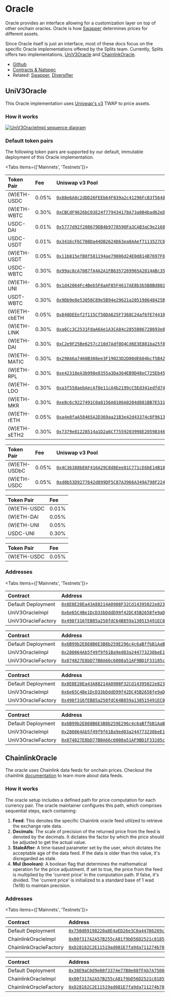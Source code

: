 
# Oracle

Oracle provides an interface allowing for a customization layer on top of other
onchain oracles. Oracle is how [Swapper](/core/swapper) determines prices for
different assets.

Since Oracle itself is just an interface, most of these docs focus on the
specific Oracle implementations offered by the Splits team. Currently, Splits
offers two implementations, [UniV3Oracle](#univ3oracle) and
[ChainlinkOracle](#chainlinkoracle).

- [Github](https://github.com/0xSplits/splits-oracle)
- [Contracts & Natspec](https://github.com/0xSplits/splits-oracle/tree/main/src)
- Related: [Swapper](/core/swapper), [Diversifier](/templates/diversifier)

## UniV3Oracle

This Oracle implementation uses
[Uniswap's v3](https://docs.uniswap.org/concepts/protocol/oracle) TWAP to price
assets.

### How it works

[![UniV3OracleImpl sequence diagram](https://mermaid.ink/svg/pako:eNqNk01PAjEQhv9KU0P2ICTEXT7SAwmLbOLBqDFy2suwO2Bjt13bWZQY_rv7IcICMV7aSfu870wn0y-emBS54J3OV6wZk1qSYHXImEevmKEnmLcEh173-HQBVsJSofN-8fpyZTRFkEm1rXQVpPbCRoyfNDPK2Or6ahiObsb9FpBbmYHdHpjIj4JoeIkJjU3R_unmMDE6bfkN5_NROLpMnTr2g9F40GYhIbkBkkb_Aya0JFvZp4MwiGYXoVO_wPfHs6nXkLtqK5ddpxPrWDt8L1AneCthbSFjrKGmSibYm0yuX7Rc-A8WEoV3Wa4EWyM9FYZwmplCk2twZUzO5hu0W5aDtIeaTuQ_ju4D8oX_aIxygpUdc4WiluYIKCW9syJIJm-NAHXaBOeZevUjBIOmUt7lGdoMZFpOaT1pMa8nMOaiDFNcQVUGL1tTolCQed7qhAuyBXZ5kadA-y5xsQLlylNMJRl730x-_QF234Rk7Ds?type=png)](https://mermaid.live/edit#pako:eNqNk01PAjEQhv9KU0P2ICTEXT7SAwmLbOLBqDFy2suwO2Bjt13bWZQY_rv7IcICMV7aSfu870wn0y-emBS54J3OV6wZk1qSYHXImEevmKEnmLcEh173-HQBVsJSofN-8fpyZTRFkEm1rXQVpPbCRoyfNDPK2Or6ahiObsb9FpBbmYHdHpjIj4JoeIkJjU3R_unmMDE6bfkN5_NROLpMnTr2g9F40GYhIbkBkkb_Aya0JFvZp4MwiGYXoVO_wPfHs6nXkLtqK5ddpxPrWDt8L1AneCthbSFjrKGmSibYm0yuX7Rc-A8WEoV3Wa4EWyM9FYZwmplCk2twZUzO5hu0W5aDtIeaTuQ_ju4D8oX_aIxygpUdc4WiluYIKCW9syJIJm-NAHXaBOeZevUjBIOmUt7lGdoMZFpOaT1pMa8nMOaiDFNcQVUGL1tTolCQed7qhAuyBXZ5kadA-y5xsQLlylNMJRl730x-_QF234Rk7Ds)

### Default token pairs

The following token pairs are supported by our default, immutable deployment of
this Oracle implementation.

<Tabs items={['Mainnets', 'Testnets']}>

<Tab>

<Toggle title="Ethereum – 1" open>

| Token Pair   | Fee   | Uniswap v3 Pool                                                                                                             |
| :----------- | :---- | :-------------------------------------------------------------------------------------------------------------------------- |
| (W)ETH-USDC  | 0.05% | [`0x88e6A0c2dDD26FEEb64F039a2c41296FcB3f5640`](https://info.uniswap.org/#/pools/0x88e6A0c2dDD26FEEb64F039a2c41296FcB3f5640) |
| (W)ETH-WBTC  | 0.30% | [`0xCBCdF9626bC03E24f779434178A73a0B4bad62eD`](https://info.uniswap.org/#/pools/0xCBCdF9626bC03E24f779434178A73a0B4bad62eD) |
| USDC-DAI     | 0.01% | [`0x5777d92f208679DB4b9778590Fa3CAB3aC9e2168`](https://info.uniswap.org/#/pools/0x5777d92f208679DB4b9778590Fa3CAB3aC9e2168) |
| USDC-USDT    | 0.01% | [`0x3416cF6C708Da44DB2624D63ea0AAef7113527C6`](https://info.uniswap.org/#/pools/0x3416cF6C708Da44DB2624D63ea0AAef7113527C6) |
| (W)ETH-USDT  | 0.05% | [`0x11b815efB8f581194ae79006d24E0d814B7697F6`](https://info.uniswap.org/#/pools/0x11b815efB8f581194ae79006d24E0d814B7697F6) |
| USDC-WBTC    | 0.30% | [`0x99ac8cA7087fA4A2A1FB6357269965A2014ABc35`](https://info.uniswap.org/#/pools/0x99ac8cA7087fA4A2A1FB6357269965A2014ABc35) |
| (W)ETH-UNI   | 0.30% | [`0x1d42064Fc4Beb5F8aAF85F4617AE8b3b5B8Bd801`](https://info.uniswap.org/#/pools/0x1d42064Fc4Beb5F8aAF85F4617AE8b3b5B8Bd801) |
| USDT-WBTC    | 0.30% | [`0x9Db9e0e53058C89e5B94e29621a205198648425B`](https://info.uniswap.org/#/pools/0x9Db9e0e53058C89e5B94e29621a205198648425B) |
| (W)ETH-cbETH | 0.05% | [`0x840DEEef2f115Cf50DA625F7368C24af6fE74410`](https://info.uniswap.org/#/pools/0x840DEEef2f115Cf50DA625F7368C24af6fE74410) |
| (W)ETH-LINK  | 0.30% | [`0xa6Cc3C2531FdaA6Ae1A3CA84c2855806728693e8`](https://info.uniswap.org/#/pools/0xa6Cc3C2531FdaA6Ae1A3CA84c2855806728693e8) |
| (W)ETH-DAI   | 0.30% | [`0xC2e9F25Be6257c210d7Adf0D4Cd6E3E881ba25f8`](https://info.uniswap.org/#/pools/0xC2e9F25Be6257c210d7Adf0D4Cd6E3E881ba25f8) |
| (W)ETH-MATIC | 0.30% | [`0x290A6a7460B308ee3F19023D2D00dE604bcf5B42`](https://info.uniswap.org/#/pools/0x290A6a7460B308ee3F19023D2D00dE604bcf5B42) |
| (W)ETH-RPL   | 0.30% | [`0xe42318eA3b998e8355a3Da364EB9D48eC725Eb45`](https://info.uniswap.org/#/pools/0xe42318eA3b998e8355a3Da364EB9D48eC725Eb45) |
| (W)ETH-LDO   | 0.30% | [`0xa3f558aebAecAf0e11cA4b2199cC5Ed341edfd74`](https://info.uniswap.org/#/pools/0xa3f558aebAecAf0e11cA4b2199cC5Ed341edfd74) |
| (W)ETH-MKR   | 0.30% | [`0xe8c6c9227491C0a8156A0106A0204d881BB7E531`](https://info.uniswap.org/#/pools/0xe8c6c9227491C0a8156A0106A0204d881BB7E531) |
| (W)ETH-rETH  | 0.05% | [`0xa4e0faA58465A2D369aa21B3e42d43374c6F9613`](https://info.uniswap.org/#/pools/0xa4e0faA58465A2D369aa21B3e42d43374c6F9613) |
| (W)ETH-sETH2 | 0.30% | [`0x7379e81228514a1D2a6Cf7559203998E20598346`](https://info.uniswap.org/#/pools/0x7379e81228514a1D2a6Cf7559203998E20598346) |

</Toggle>

<Toggle title="Base – 8453" open>

| Token Pair   | Fee   | Uniswap v3 Pool                                                                                                                  |
| :----------- | :---- | :------------------------------------------------------------------------------------------------------------------------------- |
| (W)ETH-USDbC | 0.05% | [`0x4C36388bE6F416A29C8d8Eee81C771cE6bE14B18`](https://info.uniswap.org/#/base/pools/0x4c36388be6f416a29c8d8eee81c771ce6be14b18) |
| (W)ETH-USDC  | 0.05% | [`0xd0b53D9277642d899DF5C87A3966A349A798F224`](https://info.uniswap.org/#/base/pools/0xd0b53d9277642d899df5c87a3966a349a798f224) |

</Toggle>

</Tab>

<Tab>

<Toggle title="Goerli – 5">

| Token Pair  | Fee   |
| :---------- | :---- |
| (W)ETH-USDC | 0.01% |
| (W)ETH-DAI  | 0.05% |
| (W)ETH-UNI  | 0.05% |
| USDC-UNI    | 0.30% |

</Toggle>

<Toggle title="Sepolia – 11155111">

| Token Pair  | Fee   |
| :---------- | :---- |
| (W)ETH-USDC | 0.05% |

</Toggle>

</Tab>

</Tabs>

### Addresses

<Tabs items={['Mainnets', 'Testnets']}>

<Tab>

<Toggle title="Ethereum – 1">

| Contract           | Address                                                                                                                      |
| :----------------- | :--------------------------------------------------------------------------------------------------------------------------- |
| Default Deployment | [`0x8E0E20Ea43A88214A0908F32Cd14395022e823A6`](https://etherscan.io/address/0x8E0E20Ea43A88214A0908F32Cd14395022e823A6#code) |
| UniV3OracleImpl    | [`0x6e65C4Be1DcD33bDddD99f42DC45B2658fe9aD91`](https://etherscan.io/address/0x6e65C4Be1DcD33bDddD99f42DC45B2658fe9aD91#code) |
| UniV3OracleFactory | [`0x498f316fEB85a250fdC64B859a130515491EC888`](https://etherscan.io/address/0x498f316fEB85a250fdC64B859a130515491EC888#code) |

</Toggle>

<Toggle title="Base – 8453">

| Contract           | Address                                                                                                                      |
| :----------------- | :--------------------------------------------------------------------------------------------------------------------------- |
| Default Deployment | [`0x6B99b2E868B6E3B8b259E296c4c6aBffbB1AaB94`](https://basescan.org/address/0x6B99b2E868B6E3B8b259E296c4c6aBffbB1AaB94#code) |
| UniV3OracleImpl    | [`0x280064Ab5f49f9f61Ba9ed03a244773230beE195`](https://basescan.org/address/0x280064Ab5f49f9f61Ba9ed03a244773230beE195#code) |
| UniV3OracleFactory | [`0x074827E8bD77B0A66c6008a51AF9BD1F33105caf`](https://basescan.org/address/0x074827E8bD77B0A66c6008a51AF9BD1F33105caf#code) |

</Toggle>

</Tab>

<Tab>

<Toggle title="Goerli – 5">

| Contract           | Address                                                                                                                             |
| :----------------- | :---------------------------------------------------------------------------------------------------------------------------------- |
| Default Deployment | [`0x8E0E20Ea43A88214A0908F32Cd14395022e823A6`](https://goerli.etherscan.io/address/0x8E0E20Ea43A88214A0908F32Cd14395022e823A6#code) |
| UniV3OracleImpl    | [`0x6e65C4Be1DcD33bDddD99f42DC45B2658fe9aD91`](https://goerli.etherscan.io/address/0x6e65C4Be1DcD33bDddD99f42DC45B2658fe9aD91#code) |
| UniV3OracleFactory | [`0x498f316fEB85a250fdC64B859a130515491EC888`](https://goerli.etherscan.io/address/0x498f316fEB85a250fdC64B859a130515491EC888#code) |

</Toggle>

<Toggle title="Sepolia – 11155111">

| Contract           | Address                                                                                                                              |
| :----------------- | :----------------------------------------------------------------------------------------------------------------------------------- |
| Default Deployment | [`0x6B99b2E868B6E3B8b259E296c4c6aBffbB1AaB94`](https://sepolia.etherscan.io/address/0x6B99b2E868B6E3B8b259E296c4c6aBffbB1AaB94#code) |
| UniV3OracleImpl    | [`0x280064Ab5f49f9f61Ba9ed03a244773230beE195`](https://sepolia.etherscan.io/address/0x280064Ab5f49f9f61Ba9ed03a244773230beE195#code) |
| UniV3OracleFactory | [`0x074827E8bD77B0A66c6008a51AF9BD1F33105caf`](https://sepolia.etherscan.io/address/0x074827E8bD77B0A66c6008a51AF9BD1F33105caf#code) |

</Toggle>

</Tab>

</Tabs>

## ChainlinkOracle

The oracle uses Chainlink data feeds for onchain prices. Checkout the chainlink
[documentation](https://docs.chain.link/data-feeds) to learn more about data
feeds.

### How it works

The oracle setup includes a defined path for price computation for each currency
pair. The oracle maintainer configures this path, which comprises sequential
steps, each containing:

1. **Feed**: This denotes the specific Chainlink oracle feed utilized to
   retrieve the exchange rate data.
2. **Decimals**: The scale of precision of the returned price from the feed is
   denoted by the decimals. It dictates the factor by which the price should be
   adjusted to get the actual value.
3. **StaleAfter**: A time-based parameter set by the user, which dictates the
   acceptable age of the data feed. If the data is older than this value, it's
   disregarded as stale.
4. **Mul (boolean)**: A boolean flag that determines the mathematical operation
   for the price adjustment. If set to true, the price from the feed is
   multiplied by the 'current price' in the computation path. If false, it's
   divided. The 'current price' is initialized to a standard base of 1 wad
   (1e18) to maintain precision.

### Addresses

<Tabs items={['Mainnets', 'Testnets']}>

<Tab>

<Toggle title="Base – 8453">

| Contract               | Address                                                                                                                      |
| :--------------------- | :--------------------------------------------------------------------------------------------------------------------------- |
| Default Deployment     | [`0x750d89198220a8E4aED26e3C0a44706269cc28b7`](https://basescan.org/address/0x750d89198220a8E4aED26e3C0a44706269cc28b7#code) |
| ChainlinkOracleImpl    | [`0x00f317A2A57B255cA81f9bD56D2521c81850e2Eb`](https://basescan.org/address/0x00f317A2A57B255cA81f9bD56D2521c81850e2Eb#code) |
| ChainlinkOracleFactory | [`0xD28182C2E11519ad081E7fa9da711274b7096098`](https://basescan.org/address/0xD28182C2E11519ad081E7fa9da711274b7096098#code) |

</Toggle>

</Tab>

<Tab>

<Toggle title="Sepolia – 11155111">

| Contract               | Address                                                                                                                              |
| :--------------------- | :----------------------------------------------------------------------------------------------------------------------------------- |
| Default Deployment     | [`0x38E9aC0d9e00f3374e77B0e88fFAb7A750045e2d`](https://sepolia.etherscan.io/address/0x38E9aC0d9e00f3374e77B0e88fFAb7A750045e2d#code) |
| ChainlinkOracleImpl    | [`0x00f317A2A57B255cA81f9bD56D2521c81850e2Eb`](https://sepolia.etherscan.io/address/0x00f317A2A57B255cA81f9bD56D2521c81850e2Eb#code) |
| ChainlinkOracleFactory | [`0xD28182C2E11519ad081E7fa9da711274b7096098`](https://sepolia.etherscan.io/address/0xD28182C2E11519ad081E7fa9da711274b7096098#code) |

</Toggle>

</Tab>

</Tabs>
